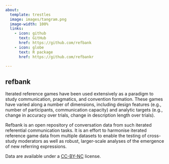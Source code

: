 ```yaml
---
about:
  template: trestles
  image: images/tangram.png
  image-width: 100%
  links:
    - icon: github
      text: GitHub
      href: https://github.com/refbank
    - icon: globe
      text: R package
      href: https://github.com/refbankr

---
```


## refbank

Iterated reference games have been used extensively as a paradigm to study communication, pragmatics, and convention formation. These games have varied along a number of dimensions, including design features (e.g., number of participants, communication capacity) and analytic targets (e.g., change in accuracy over trials, change in description length over trials).

Refbank is an open repository of conversation data from such iterated referential communication tasks. It is an effort to harmonise iterated reference game data from multiple datasets to enable the testing of cross-study moderators as well as robust, larger-scale analyses of the emergence of new referring expressions. 
  
Data are available under a [CC-BY-NC](https://creativecommons.org/public-domain/cc-by-nc/) license.

  
<!-- Data were collected and made available by [Dr. Kristen Gorman](https://www.uaf.edu/cfos/people/faculty/detail/kristen-gorman.php) and the [Palmer Station, Antarctica LTER](https://pallter.marine.rutgers.edu/), a member of the [Long Term Ecological Research Network](https://lternet.edu/). The dataset contains data for 344 penguins. There are 3 different species of penguins in this dataset, collected from 3 islands in the Palmer Archipelago, Antarctica. -->

<!-- Data are available by [CC-0](https://creativecommons.org/public-domain/cc0/) license in accordance with the [Palmer Station LTER Data Policy](https://pallter.marine.rutgers.edu/data/) and the [LTER Data Access Policy for Type I data](https://lternet.edu/data-access-policy/). -->



<!--     - icon: file-text -->
<!--       text: Publication -->
<!--       href: https://doi.org/10.1371/journal.pone.0090081 -->

<!-- citation: -->
<!--   type: article-journal -->
<!--   title: Ecological sexual dimorphism and environmental variability within a community of Antarctic penguins (genus Pygoscelis) -->
<!--   issued: in prep -->
<!--   author: -->
<!--     - Kristen B. Gorman -->
<!--     - Tony D. Williams -->
<!--     - William R. Fraser -->
<!--   container-title: PLoS ONE -->
<!--   doi: 10.1371/journal.pone.0090081 -->